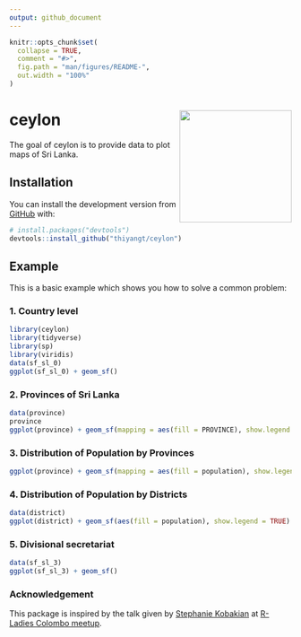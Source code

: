 ```yaml
---
output: github_document
---
```


<!-- README.md is generated from README.Rmd. Please edit that file -->

```r
knitr::opts_chunk$set(
  collapse = TRUE,
  comment = "#>",
  fig.path = "man/figures/README-",
  out.width = "100%"
)
```

# ceylon <a href='https://github.com/thiyangt/covid19srilanka'><img src='man/figures/hex.png' align="right"  width="200"/></a>

<!-- badges: start -->
<!-- badges: end -->

The goal of ceylon is to provide data to plot maps of Sri Lanka.

## Installation 

You can install the development version from [GitHub](https://github.com/) with:

``` r
# install.packages("devtools")
devtools::install_github("thiyangt/ceylon")
```
## Example

This is a basic example which shows you how to solve a common problem:

### 1. Country level

```r
library(ceylon)
library(tidyverse)
library(sp)
library(viridis)
data(sf_sl_0)
ggplot(sf_sl_0) + geom_sf()
```

### 2. Provinces of Sri Lanka

```r
data(province)
province
ggplot(province) + geom_sf(mapping = aes(fill = PROVINCE), show.legend = TRUE)
```

### 3. Distribution of Population by Provinces

```r
ggplot(province) + geom_sf(mapping = aes(fill = population), show.legend = TRUE) + scale_fill_viridis(option = "inferno")
```

### 4. Distribution of Population by Districts

```r
data(district)
ggplot(district) + geom_sf(aes(fill = population), show.legend = TRUE) +  scale_fill_viridis()
```

### 5. Divisional secretariat

```r
data(sf_sl_3)
ggplot(sf_sl_3) + geom_sf()
```


### Acknowledgement

This package is inspired by the talk given by [Stephanie Kobakian](https://srk.netlify.app/) at [R-Ladies Colombo meetup](https://rladiescolombo.netlify.app/talk/3_map/).
